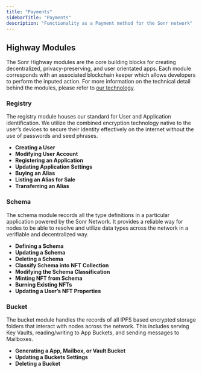 ```yaml
---
title: "Payments"
sidebarTitle: "Payments"
description: "Functionality as a Payment method for the Sonr network"
---
```


## Highway Modules

The Sonr Highway modules are the core building blocks for creating decentralized, privacy-preserving, and user orientated apps. Each module corresponds with an associated blockchain keeper which allows developers to perform the inputed action. For more information on the technical detail behind the modules, please refer to [our technology](/content/1/technology).

### Registry

The registry module houses our standard for User and Application identification. We utilize the combined encryption technology native to the user’s devices to secure their identity effectively on the internet without the use of passwords and seed phrases.

- **Creating a User**
- **Modifying User Account**
- **Registering an Application**
- **Updating Application Settings**
- **Buying an Alias**
- **Listing an Alias for Sale**
- **Transferring an Alias**

### Schema

The schema module records all the type definitions in a particular application powered by the Sonr Network. It provides a reliable way for nodes to be able to resolve and utilize data types across the network in a verifiable and decentralized way.

- **Defining a Schema**
- **Updating a Schema**
- **Deleting a Schema**
- **Classify Schema into NFT Collection**
- **Modifying the Schema Classification**
- **Minting NFT from Schema**
- **Burning Existing NFTs**
- **Updating a User’s NFT Properties**

### Bucket

The bucket module handles the records of all IPFS based encrypted storage folders that interact with nodes across the network. This includes serving Key Vaults, reading/writing to App Buckets, and sending messages to Mailboxes.

- **Generating a App, Mailbox, or Vault Bucket**
- **Updating a Buckets Settings**
- **Deleting a Bucket**
